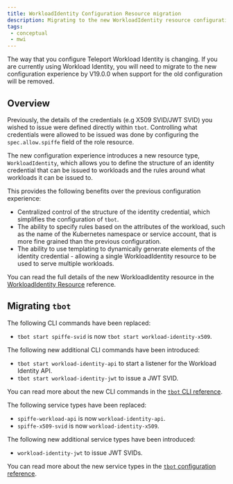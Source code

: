 ```yaml
---
title: WorkloadIdentity Configuration Resource migration
description: Migrating to the new WorkloadIdentity resource configuration
tags:
 - conceptual
 - mwi
---
```


The way that you configure Teleport Workload Identity is changing. If you are
currently using Workload Identity, you will need to migrate to the new
configuration experience by V19.0.0 when support for the old configuration
will be removed.

## Overview

Previously, the details of the credentials (e.g X509 SVID/JWT SVID) you wished
to issue were defined directly within `tbot`. Controlling what credentials were
allowed to be issued was done by configuring the `spec.allow.spiffe` field of
the role resource.

The new configuration experience introduces a new resource type, `WorkloadIdentity`,
which allows you to define the structure of an identity credential that can be
issued to workloads and the rules around what workloads it can be issued to.

This provides the following benefits over the previous configuration experience:

- Centralized control of the structure of the identity credential, which
  simplifies the configuration of `tbot`.
- The ability to specify rules based on the attributes of the workload, such as
  the name of the Kubernetes namespace or service account, that is more fine
  grained than the previous configuration.
- The ability to use templating to dynamically generate elements of the identity
  credential - allowing a single WorkloadIdentity resource to be used to serve
  multiple workloads.

You can read the full details of the new WorkloadIdentity resource in the
[WorkloadIdentity Resource](./workload-identity-resource.mdx) reference.

## Migrating `tbot`

The following CLI commands have been replaced:

- `tbot start spiffe-svid` is now `tbot start workload-identity-x509`.

The following new additional CLI commands have been introduced:

- `tbot start workload-identity-api` to start a listener for the Workload
  Identity API.
- `tbot start workload-identity-jwt` to issue a JWT SVID.

You can read more about the new CLI commands in the
[`tbot` CLI reference](../cli/tbot.mdx).

The following service types have been replaced:

- `spiffe-workload-api` is now `workload-identity-api`.
- `spiffe-x509-svid` is now `workload-identity-x509`.

The following new additional service types have been introduced:

- `workload-identity-jwt` to issue JWT SVIDs.

You can read more about the new service types in the
[`tbot` configuration reference](../machine-id/configuration.mdx).
